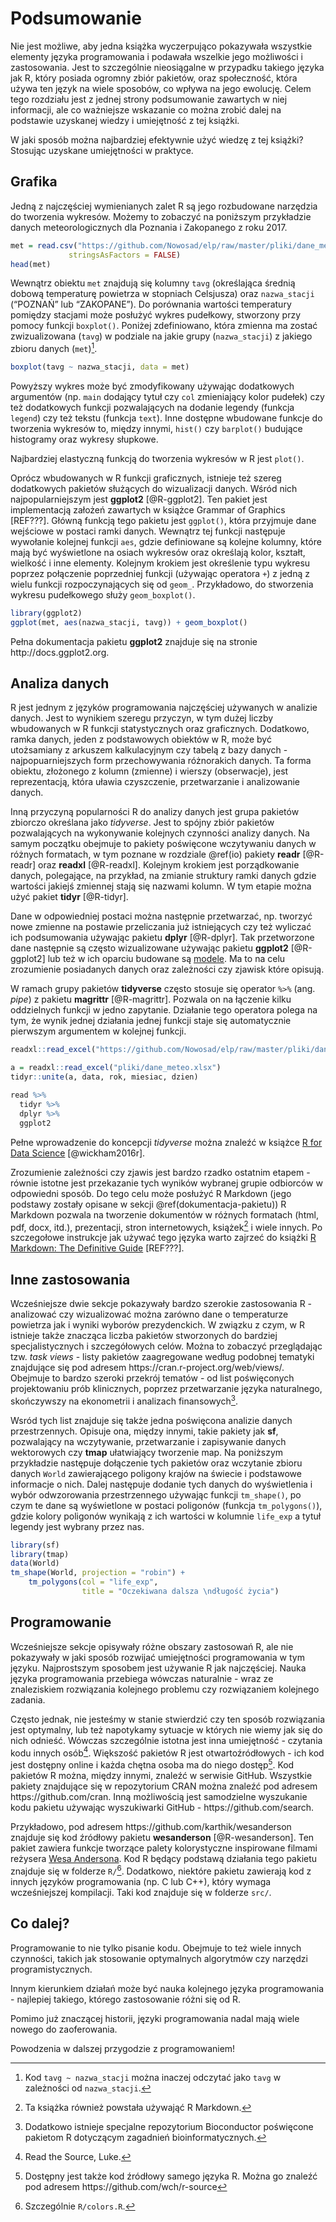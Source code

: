 # Podsumowanie {#podsumowanie}

Nie jest możliwe, aby jedna książka wyczerpująco pokazywała wszystkie elementy języka programowania i podawała wszelkie jego możliwości i zastosowania. 
Jest to szczególnie nieosiągalne w przypadku takiego języka jak R, który posiada ogromny zbiór pakietów, oraz społeczność, która używa ten język na wiele sposobów, co wpływa na jego ewolucję.
Celem tego rozdziału jest z jednej strony podsumowanie zawartych w niej informacji, ale co ważniejsze wskazanie co można zrobić dalej na podstawie uzyskanej wiedzy i umiejętność z tej książki. 

<!--co było-->

W jaki sposób można najbardziej efektywnie użyć wiedzę z tej książki? 
Stosując uzyskane umiejętności w praktyce. 
<!-- Może to być... -->

## Grafika

Jedną z najczęściej wymienianych zalet R są jego rozbudowane narzędzia do tworzenia wykresów.
Możemy to zobaczyć na poniższym przykładzie danych meteorologicznych dla Poznania i Zakopanego z roku 2017.

```r
met = read.csv("https://github.com/Nowosad/elp/raw/master/pliki/dane_meteo.csv",
             stringsAsFactors = FALSE)
head(met)
```

Wewnątrz obiektu `met` znajdują się kolumny `tavg` (określająca średnią dobową temperaturę powietrza w stopniach Celsjusza) oraz `nazwa_stacji` ("POZNAŃ" lub "ZAKOPANE").
Do porównania wartości temperatury pomiędzy stacjami może posłużyć wykres pudełkowy, stworzony przy pomocy funkcji `boxplot()`.
Poniżej zdefiniowano, która zmienna ma zostać zwizualizowana (`tavg`) w podziale na jakie grupy (`nazwa_stacji`) z jakiego zbioru danych (`met`)^[Kod `tavg ~ nazwa_stacji` można inaczej odczytać jako `tavg` w zależności od `nazwa_stacji`.].

```r
boxplot(tavg ~ nazwa_stacji, data = met)
```

Powyższy wykres może być zmodyfikowany używając dodatkowych argumentów (np. `main` dodający tytuł czy `col` zmieniający kolor pudełek) czy też dodatkowych funkcji pozwalających na dodanie legendy (funkcja `legend`) czy też tekstu (funkcja `text`).
Inne dostępne wbudowane funkcje do tworzenia wykresów to, między innymi, `hist()` czy `barplot()` budujące histogramy oraz wykresy słupkowe.

Najbardziej elastyczną funkcją do tworzenia wykresów w R jest `plot()`.
<!-- Domyślnie  -->
<!-- explain -->

Oprócz wbudowanych <!--uproszczenie--> w R funkcji graficznych, istnieje też szereg dodatkowych pakietów służących do wizualizacji danych.
Wśród nich najpopularniejszym jest **ggplot2** [@R-ggplot2].
Ten pakiet jest implementacją założeń zawartych w książce Grammar of Graphics [REF???]<!--moremoremore-->.
Główną funkcją tego pakietu jest `ggplot()`, która przyjmuje dane wejściowe w postaci ramki danych.
Wewnątrz tej funkcji następuje wywołanie kolejnej funkcji `aes`, gdzie definiowane są kolejne kolumny, które mają być wyświetlone na osiach wykresów oraz określają kolor, kształt, wielkość i inne elementy.
Kolejnym krokiem jest określenie typu wykresu poprzez połączenie poprzedniej funkcji (używając operatora `+`) z jedną z wielu funkcji rozpoczynających się od `geom_`.
Przykładowo, do stworzenia wykresu pudełkowego służy `geom_boxplot()`.

```r
library(ggplot2)
ggplot(met, aes(nazwa_stacji, tavg)) + geom_boxplot()
```

Pełna dokumentacja pakietu **ggplot2** znajduje się na stronie http://docs.ggplot2.org.

## Analiza danych

R jest jednym z języków programowania najczęściej używanych w analizie danych<!--datascience--><!--REF???-->.
Jest to wynikiem szeregu przyczyn, w tym dużej liczby wbudowanych w R funkcji statystycznych oraz graficznych.
Dodatkowo, ramka danych, jeden z podstawowych obiektów w R, może być utożsamiany z arkuszem kalkulacyjnym czy tabelą z bazy danych - najpopuarniejszych form przechowywania różnorakich danych.
Ta forma obiektu, złożonego z kolumn (zmienne) i wierszy (obserwacje), jest reprezentacją, która uławia czyszczenie, przetwarzanie i analizowanie danych.

Inną przyczyną popularności R do analizy danych jest grupa pakietów zbiorczo określana jako *tidyverse*.
Jest to spójny zbiór pakietów pozwalających na wykonywanie kolejnych czynności analizy danych.
Na samym początku obejmuje to pakiety poświęcone wczytywaniu danych w różnych formatach, w tym poznane w rozdziale \@ref(io) pakiety **readr** [@R-readr] oraz **readxl** [@R-readxl].
Kolejnym krokiem jest porządkowanie danych, polegające, na przykład, na zmianie struktury ramki danych gdzie wartości jakiejś zmiennej stają się nazwami kolumn.
W tym etapie można użyć pakiet **tidyr** [@R-tidyr].

Dane w odpowiedniej postaci można następnie przetwarzać, np. tworzyć nowe zmienne na postawie przeliczania już istniejących czy też wyliczać ich podsumowania używając pakietu **dplyr** [@R-dplyr].
Tak przetworzone dane następnie są często wizualizowane używając pakietu **ggplot2** [@R-ggplot2] lub też w ich oparciu budowane są [modele](https://github.com/tidymodels/tidymodels).
Ma to na celu zrozumienie posiadanych danych oraz zależności czy zjawisk które opisują.

<!-- FIG? -->

W ramach grupy pakietów **tidyverse** często stosuje się operator `%>%` (ang. *pipe*) z pakietu **magrittr** [@R-magrittr]. 
Pozwala on na łączenie kilku oddzielnych funkcji w jedno zapytanie.
Działanie tego operatora polega na tym, że wynik jednej działania jednej funkcji staje się automatycznie pierwszym argumentem w kolejnej funkcji.
<!-- footnote o wywołaniu funkcji -->
<!-- KOD? -->
```r
readxl::read_excel("https://github.com/Nowosad/elp/raw/master/pliki/dane_meteo.xls")

a = readxl::read_excel("pliki/dane_meteo.xlsx")
tidyr::unite(a, data, rok, miesiac, dzien)

read %>% 
  tidyr %>% 
  dplyr %>% 
  ggplot2
```

Pełne wprowadzenie do koncepcji *tidyverse* można znaleźć w książce [R for Data Science](https://r4ds.had.co.nz/) [@wickham2016r].

<!-- rmarkdown -->
Zrozumienie zależności czy zjawis jest bardzo rzadko ostatnim etapem - równie istotne jest przekazanie tych wyników wybranej grupie odbiorców<!--communicate--> w odpowiedni sposób.
Do tego celu może posłużyć R Markdown (jego podstawy zostały opisane w sekcji \@ref(dokumentacja-pakietu))
R Markdown pozwala na tworzenie dokumentów w różnych formatach (html, pdf, docx, itd.), prezentacji, stron internetowych, książek^[Ta książka również powstała używająć R Markdown.] i wiele innych.
Po szczegołowe instrukcje jak używać tego języka warto zajrzeć do książki
[R Markdown: The Definitive Guide](https://bookdown.org/yihui/rmarkdown/) [REF???].

## Inne zastosowania

Wcześniejsze dwie sekcje pokazywały bardzo szerokie zastosowania R - analizować czy wizualizować można zarówno dane o temperaturze powietrza jak i wyniki wyborów prezydenckich.
<!-- ... -->
W związku z czym, w R istnieje także znacząca liczba pakietów stworzonych do bardziej specjalistycznych i szczegółowych celów.
Można to zobaczyć przeglądając tzw. *task views* - listy pakietów zaagregowane według podobnej tematyki znajdujące się pod adresem  https://cran.r-project.org/web/views/.
Obejmuje to bardzo szeroki przekrój tematów - od list poświęconych projektowaniu prób klinicznych, poprzez przetwarzanie języka naturalnego, skończywszy na ekonometrii i analizach finansowych^[Dodatkowo istnieje specjalne repozytorium Bioconductor poświęcone pakietom R dotyczącym zagadnień bioinformatycznych.].

<!-- maps -->
Wsród tych list znajduje się także jedna poświęcona analizie danych przestrzennych.
Opisuje ona, między innymi, takie pakiety jak **sf**, pozwalający na wczytywanie, przetwarzanie i zapisywanie danych wektorowych czy **tmap** ułatwiający tworzenie map.
Na poniższym przykładzie następuje dołączenie tych pakietów oraz wczytanie zbioru danych `World` zawierającego poligony krajów na świecie i podstawowe informacje o nich.
Dalej następuje dodanie tych danych do wyświetlenia i wybór odwzorowania przestrzennego<!--footnote--> używając funkcji `tm_shape()`, po czym te dane są wyświetlone w postaci poligonów (funkcja `tm_polygons()`), gdzie kolory poligonów wynikają z ich wartości w kolumnie `life_exp` a tytuł legendy jest wybrany przez nas.

```r
library(sf)
library(tmap)
data(World)
tm_shape(World, projection = "robin") + 
    tm_polygons(col = "life_exp", 
                title = "Oczekiwana dalsza \ndługość życia")
```

<!-- geocompr -->

## Programowanie

Wcześniejsze sekcje opisywały różne obszary zastosowań R, ale nie pokazywały w jaki sposób rozwijać umiejętności programowania w tym języku.
Najprostszym sposobem jest używanie R jak najczęściej.
Nauka języka programowania przebiega wówczas naturalnie - wraz ze znaleziskiem rozwiązania kolejnego problemu czy rozwiązaniem kolejnego zadania. 

Często jednak, nie jesteśmy w stanie stwierdzić czy ten sposób rozwiązania jest optymalny, lub też napotykamy sytuacje w których nie wiemy jak się do nich odnieść.
Wówczas szczególnie istotna jest inna umiejętność - czytania kodu innych osób^[Read the Source, Luke.].
Większość pakietów R jest otwartoźródłowych - ich kod jest dostępny online i każda chętna osoba ma do niego dostęp^[Dostępny jest także kod źródłowy samego języka R. 
Można go znaleźć pod adresem https://github.com/wch/r-source].
Kod pakietów R można, między innymi, znaleźć w serwisie GitHub.
Wszystkie pakiety znajdujące się w repozytorium CRAN można znaleźć pod adresem https://github.com/cran.
Inną możliwością jest samodzielne wyszukanie kodu pakietu używając wyszukiwarki GitHub - https://github.com/search.

Przykładowo, pod adresem https://github.com/karthik/wesanderson znajduje się kod źródłowy pakietu **wesanderson** [@R-wesanderson]. 
Ten pakiet zawiera funkcje tworzące palety kolorystyczne inspirowane filmami reżysera [Wesa Andersona](https://en.wikipedia.org/wiki/Wes_Anderson).
Kod R będący podstawą działania tego pakietu znajduje się w folderze `R/`^[Szczególnie `R/colors.R`.].
Dodatkowo, niektóre pakietu zawierają kod z innych języków programowania (np. C lub C++), który wymaga wcześniejszej kompilacji.
Taki kod znajduje się w folderze `src/`.

<!-- functional programming - 05 -->
<!-- tidy eval -->
<!-- how to keep up-to-date-->

## Co dalej?

Programowanie to nie tylko pisanie kodu. 
Obejmuje to też wiele innych czynności, takich jak stosowanie optymalnych algorytmów czy narzędzi programistycznych.
<!--alogrytmy-->
<!--narzędzia programistyczne-->
<!--współpraca z innymi, e.g. code review-->

Innym kierunkiem działań może być nauka kolejnego języka programowania - najlepiej takiego, którego zastosowanie różni się od R.
<!-- C/C++/Go/Rust -->
<!-- javascript, what else -->
<!-- łącznik -->

Pomimo już znaczącej historii, języki programowania nadal mają wiele nowego do zaoferowania.
<!-- nowe metody -->
<!-- nowe stosowanie -->

Powodzenia w dalszej przygodzie z programowaniem!
